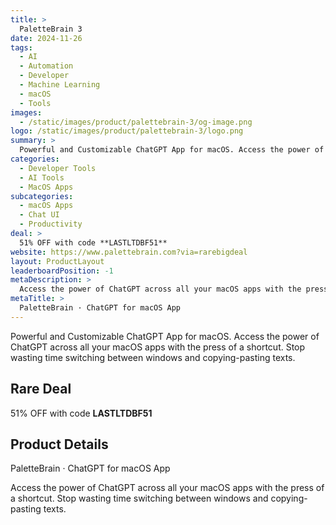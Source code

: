 ```yaml
---
title: >
  PaletteBrain 3
date: 2024-11-26
tags:
  - AI
  - Automation
  - Developer
  - Machine Learning
  - macOS
  - Tools
images:
  - /static/images/product/palettebrain-3/og-image.png
logo: /static/images/product/palettebrain-3/logo.png
summary: >
  Powerful and Customizable ChatGPT App for macOS. Access the power of ChatGPT across all your macOS apps with the press of a shortcut. Stop wasting time switching between windows and copying-pasting texts.
categories:
  - Developer Tools
  - AI Tools
  - MacOS Apps
subcategories:
  - macOS Apps
  - Chat UI
  - Productivity
deal: >
  51% OFF with code **LASTLTDBF51**
website: https://www.palettebrain.com?via=rarebigdeal
layout: ProductLayout
leaderboardPosition: -1
metaDescription: >
  Access the power of ChatGPT across all your macOS apps with the press of a shortcut. Stop wasting time switching between windows and copying-pasting texts.
metaTitle: >
  PaletteBrain · ChatGPT for macOS App
---
```

Powerful and Customizable ChatGPT App for macOS. Access the power of ChatGPT across all your macOS apps with the press of a shortcut. Stop wasting time switching between windows and copying-pasting texts.

## Rare Deal

51% OFF with code **LASTLTDBF51**

## Product Details

PaletteBrain · ChatGPT for macOS App

Access the power of ChatGPT across all your macOS apps with the press of a shortcut. Stop wasting time switching between windows and copying-pasting texts.
